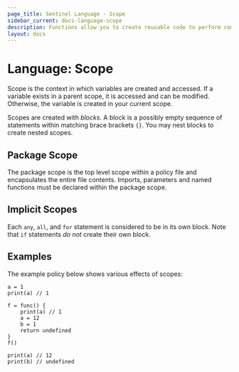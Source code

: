 ```yaml
---
page_title: Sentinel Language - Scope
sidebar_current: docs-language-scope
description: Functions allow you to create reusable code to perform computations.
layout: docs
---
```


# Language: Scope

Scope is the context in which variables are created and accessed. If a
variable exists in a parent scope, it is accessed and can be modified.
Otherwise, the variable is created in your current scope.

Scopes are created with _blocks_. A block is a possibly empty sequence
of statements within matching brace brackets `{}`. You may nest blocks
to create nested scopes.

## Package Scope

The package scope is the top level scope within a policy file and encapsulates
the entire file contents. Imports, parameters and named functions must be
declared within the package scope.

## Implicit Scopes

Each `any`, `all`, and `for` statement is considered to be in its own block.
Note that `if` statements _do not_ create their own block.

## Examples

The example policy below shows various effects of scopes:

```sentinel
a = 1
print(a) // 1

f = func() {
	print(a) // 1
	a = 12
	b = 1
	return undefined
}
f()

print(a) // 12
print(b) // undefined
```

